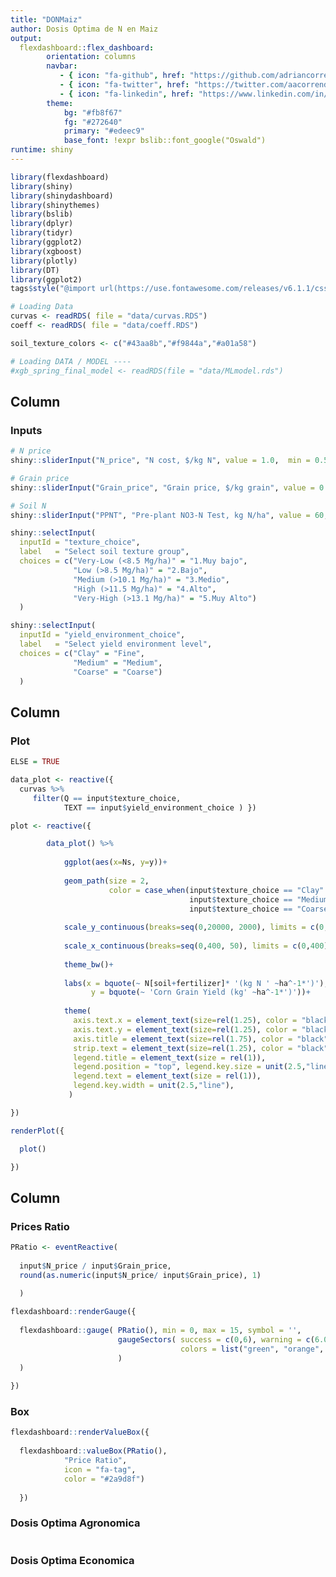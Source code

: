 ```yaml
---
title: "DONMaiz"
author: Dosis Optima de N en Maiz
output: 
  flexdashboard::flex_dashboard:
        orientation: columns
        navbar:
           - { icon: "fa-github", href: "https://github.com/adriancorrendo/", align: right }
           - { icon: "fa-twitter", href: "https://twitter.com/aacorrendo/", align: right}
           - { icon: "fa-linkedin", href: "https://www.linkedin.com/in/adriancorrendo/", align: right}
        theme:
            bg: "#fb8f67"
            fg: "#272640"
            primary: "#edeec9"
            base_font: !expr bslib::font_google("Oswald")
runtime: shiny
---
```


```r

library(flexdashboard)
library(shiny)
library(shinydashboard)
library(shinythemes)
library(bslib)
library(dplyr)
library(tidyr)
library(ggplot2)
library(xgboost)
library(plotly)
library(DT)
library(ggplot2)
tags$style("@import url(https://use.fontawesome.com/releases/v6.1.1/css/all.css);")

```

```r

# Loading Data
curvas <- readRDS( file = "data/curvas.RDS")
coeff <- readRDS( file = "data/coeff.RDS")

```

```r
soil_texture_colors <- c("#43aa8b","#f9844a","#a01a58")
```

```r
# Loading DATA / MODEL ----
#xgb_spring_final_model <- readRDS(file = "data/MLmodel.rds")
```

Column {data-width=150}
-----------------------------------------------------------------------

### Inputs

```r

# N price
shiny::sliderInput("N_price", "N cost, $/kg N", value = 1.0,  min = 0.5, max = 3.5)

# Grain price
shiny::sliderInput("Grain_price", "Grain price, $/kg grain", value = 0.1,  min = 0.05, max = 0.2)

# Soil N
shiny::sliderInput("PPNT", "Pre-plant NO3-N Test, kg N/ha", value = 60,  min = 0, max = 300)

shiny::selectInput(
  inputId = "texture_choice",
  label   = "Select soil texture group",
  choices = c("Very-Low (<8.5 Mg/ha)" = "1.Muy bajo",
              "Low (>8.5 Mg/ha)" = "2.Bajo",
              "Medium (>10.1 Mg/ha)" = "3.Medio",
              "High (>11.5 Mg/ha)" = "4.Alto",
              "Very-High (>13.1 Mg/ha)" = "5.Muy Alto")
  )

shiny::selectInput(
  inputId = "yield_environment_choice",
  label   = "Select yield environment level",
  choices = c("Clay" = "Fine",
              "Medium" = "Medium",
              "Coarse" = "Coarse")
  )

```

Column {data-width=400}
-----------------------------------------------------------------------
### Plot
```r
ELSE = TRUE

data_plot <- reactive({
  curvas %>% 
     filter(Q == input$texture_choice,
            TEXT == input$yield_environment_choice ) })

plot <- reactive({

        data_plot() %>%
    
            ggplot(aes(x=Ns, y=y))+
    
            geom_path(size = 2,
                      color = case_when(input$texture_choice == "Clay" ~ "#ba3037",
                                        input$texture_choice == "Medium" ~ "#2c61d4",
                                        input$texture_choice == "Coarse" ~ "#5e691f"))+
    
            scale_y_continuous(breaks=seq(0,20000, 2000), limits = c(0,18000))+
    
            scale_x_continuous(breaks=seq(0,400, 50), limits = c(0,400))+
    
            theme_bw()+
    
            labs(x = bquote(~ N[soil+fertilizer]* '(kg N ' ~ha^-1*')'),
                  y = bquote(~ 'Corn Grain Yield (kg' ~ha^-1*')'))+
    
            theme(
              axis.text.x = element_text(size=rel(1.25), color = "black"),
              axis.text.y = element_text(size=rel(1.25), color = "black"),
              axis.title = element_text(size=rel(1.75), color = "black"),
              strip.text = element_text(size=rel(1.25), color = "black"),
              legend.title = element_text(size = rel(1)),
              legend.position = "top", legend.key.size = unit(2.5,"line"),
              legend.text = element_text(size = rel(1)),
              legend.key.width = unit(2.5,"line"),
             )

})

renderPlot({

  plot()

})

```

Column {data-width=180}
-----------------------------------------------------------------------

### Prices Ratio

```r

PRatio <- eventReactive( 
  
  input$N_price / input$Grain_price,
  round(as.numeric(input$N_price/ input$Grain_price), 1)
  
  )

flexdashboard::renderGauge({
  
  flexdashboard::gauge( PRatio(), min = 0, max = 15, symbol = '',
                        gaugeSectors( success = c(0,6), warning = c(6.001,10), danger = c(12, 15),
                                      colors = list("green", "orange", "red")
                        )
  )
  
})

```

### Box

```r

flexdashboard::renderValueBox({
  
  flexdashboard::valueBox(PRatio(), 
            "Price Ratio", 
            icon = "fa-tag", 
            color = "#2a9d8f")
  
  }) 


```


### Dosis Optima Agronomica

```r

```

### Dosis Optima Economica

```r

```

